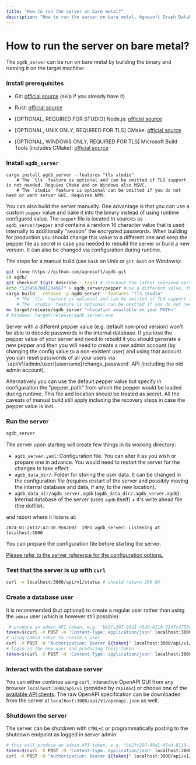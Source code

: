 ```yaml
---
title: "How to run the server on bare metal?"
description: "How to run the server on bare metal, Agnesoft Graph Database"
---
```



# How to run the server on bare metal?

The `agdb_server` can be run on bare metal by building the binary and running it on the target machine:

<Steps>

### Install prerequisites

- Git: [official source](https://git-scm.com/) (skip if you already have it)

- Rust: [official source](https://www.rust-lang.org/tools/install)

- [OPTIONAL, REQUIRED FOR STUDIO] Node.js: [official source](https://nodejs.org/en/download/)

- [OPTIONAL, UNIX ONLY, REQUIRED FOR TLS] CMake: [official source](https://cmake.org/download/)

- [OPTIONAL, WINDOWS ONLY, REQUIRED FOR TLS] Microsoft Build Tools (includes CMake): [official source](https://learn.microsoft.com/en-us/cpp/build/building-on-the-command-line)

### Install `agdb_server`

```shell
cargo install agdb_server --features "tls studio"
    # The `tls` feature is optional and can be omitted if TLS support is not needed. Requies CMake and on Windows also MSVC.
    # The `studio` feature is optional can be omitted if you do not need or want server GUI. Requires NPM.
```

You can also build the server manually. One advantage is that you can use a custom `pepper` value and bake it into the binary instead of using runtime configured value. The `pepper` file is located in sources as `agdb_server/pepper` and contains a random 16 character value that is used internally to additionally "season" the encrypted passwords. When building for production you should change this value to a different one and keep the pepper file as secret in case you needed to rebuild the server or build a new version. It can also be changed via configuration during runtime.

The steps for a manual build (use `bash` on Unix or `git bash` on Windows):

```bash
git clone https://github.com/agnesoft/agdb.git
cd agdb/
git checkout $(git describe --tags) # checkout the latest released version
echo "1234567891234567" > agdb_server/pepper #use a different value, this value will be a secret
cargo build --release -p agdb_server --features "tls studio"
    # The `tls` feature is optional and can be omitted if TLS support is not needed. Requies CMake and on Windows also MSVC.
    # The `studio` feature is optional can be omitted if you do not need or want server GUI. Requires NPM.
mv target/release/agdb_server "<location available on your PATH>"
# Windows: target/release/agdb_server.exe
```

<Callout type="warning">
    Server with a different pepper value (e.g. default non-prod version) won't
    be able to decode passwords in the internal database. If you lose the pepper
    value of your server and need to rebuild it you should generate a new pepper
    and then you will need to create a new admin account (by changing the config
    value to a non-existent user) and using that account you can reset passwords
    of all your users via `/api/v1/admin/user/{username}/change_password` API
    (including the old admin account).
</Callout>

Alternatively you can use the default pepper value but specify in configuration the "pepper_path" from which the pepper would be loaded during runtime. This file and location should be treated as secret. All the caveats of manual build still apply including the recovery steps in case the pepper value is lost.

### Run the server

```bash
agdb_server
```

The server upon starting will create few things in its working directory:

- `agdb_server.yaml`: Configuration file. You can alter it as you wish or prepare one in advance. You would need to restart the server for the changes to take effect.
- `agdb_data_dir/`: Folder for storing the user data. It can be changed in the configuration file (requires restart of the server and possibly moving the internal database and data, if any, to the new location).
- `agdb_data_dir/agdb_server.agdb` (`agdb_data_dir/.agdb_server.agdb`): Internal database of the server (uses `agdb` itself) + it's write ahead file (the dotfile).

and report where it listens at:

```
2024-01-26T17:47:30.956260Z  INFO agdb_server: Listening at localhost:3000
```

<Callout>
    You can prepare the configuration file before starting the server.
</Callout>

[Please refer to the server reference for the configuration options.](/docs/references/server)

### Test that the server is up with `curl`

```bash
curl -v localhost:3000/api/v1/status # should return 200 OK
```

### Create a database user

It is recommended (but optional) to create a regular user rather than using the `admin` user (which is however still possible):

```bash
 # produce an admin API token, e.g. "bb2fc207-90d1-45dd-8110-3247c4753cd5"
token=$(curl -X POST -H 'Content-Type: application/json' localhost:3000/api/v1/user/login -d '{"username":"admin","password":"admin"}')
# using admin token to create a user
curl -X POST -H "Authorization: Bearer ${token}" localhost:3000/api/v1/admin/user/my_db_user/add -d '{"password":"password123"}'
# login as the new user and producing their token
token=$(curl -X POST -H 'Content-Type: application/json' localhost:3000/api/v1/user/login -d '{"username":"my_db_user","password":"password123"}')
```

### Interact with the database server

You can either continue using `curl`, interactive OpenAPI GUI from any browser `localhost:3000/api/v1` (provided by `rapidoc`) or choose one of the [available API clients](/api-docs/openapi). The raw OpenAPI specification can be downloaded from the server at `localhost:3000/api/v1/openapi.json` as well.

### Shutdown the server

The server can be shutdown with `CTRL+C` or programmatically posting to the shutdown endpoint as logged in server admin:

```bash
# this will produce an admin API token, e.g. "bb2fc207-90d1-45dd-8110-3247c4753cd5"
token=$(curl -X POST -H 'Content-Type: application/json' localhost:3000/api/v1/user/login -d '{"username":"admin","password":"admin"}')
curl -X POST -H "Authorization: Bearer ${token}" localhost:3000/api/v1/admin/shutdown
```

</Steps>
